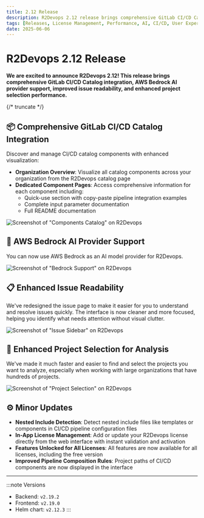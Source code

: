 ```yaml
---
title: 2.12 Release
description: R2Devops 2.12 release brings comprehensive GitLab CI/CD Catalog integration, AWS Bedrock AI provider support, improved issue readability, and enhanced project selection performance
tags: [Releases, License Management, Performance, AI, CI/CD, User Experience]
date: 2025-06-06
---
```


# R2Devops 2.12 Release


**We are excited to announce R2Devops 2.12! This release brings comprehensive GitLab CI/CD Catalog integration, AWS Bedrock AI provider support, improved issue readability, and enhanced project selection performance.**

{/* truncate */}

## 📦 Comprehensive GitLab CI/CD Catalog Integration

Discover and manage CI/CD catalog components with enhanced visualization:

- **Organization Overview**: Visualize all catalog components across your organization from the R2Devops catalog page
- **Dedicated Component Pages**: Access comprehensive information for each component including:
  - Quick-use section with copy-paste pipeline integration examples
  - Complete input parameter documentation
  - Full README documentation

![Screenshot of "Components Catalog" on R2Devops](./components_catalog.png)

## 🤖 AWS Bedrock AI Provider Support

You can now use AWS Bedrock as an AI model provider for R2Devops.

![Screenshot of "Bedrock Support" on R2Devops](./bedrock_support.png)

## 📋 Enhanced Issue Readability

We've redesigned the issue page to make it easier for you to understand and resolve issues quickly. The interface is now cleaner and more focused, helping you identify what needs attention without visual clutter.

![Screenshot of "Issue Sidebar" on R2Devops](./issue_sidebar.png)

## 🚀 Enhanced Project Selection for Analysis

We've made it much faster and easier to find and select the projects you want to analyze, especially when working with large organizations that have hundreds of projects.

![Screenshot of "Project Selection" on R2Devops](./projects_enhanced.png)

## ⚙️ Minor Updates

- **Nested Include Detection**: Detect nested include files like templates or components in CI/CD pipeline configuration files
- **In-App License Management**: Add or update your R2Devops license directly from the web interface with instant validation and activation
- **Features Unlocked for All Licenses**: All features are now available for all licenses, including the free version
- **Improved Pipeline Composition Rules**: Project paths of CI/CD components are now displayed in the interface

<ReleaseBottomButton />

---

:::note Versions
- Backend: `v2.19.2`
- Frontend: `v2.19.0`
- Helm chart: `v2.12.3`
:::
